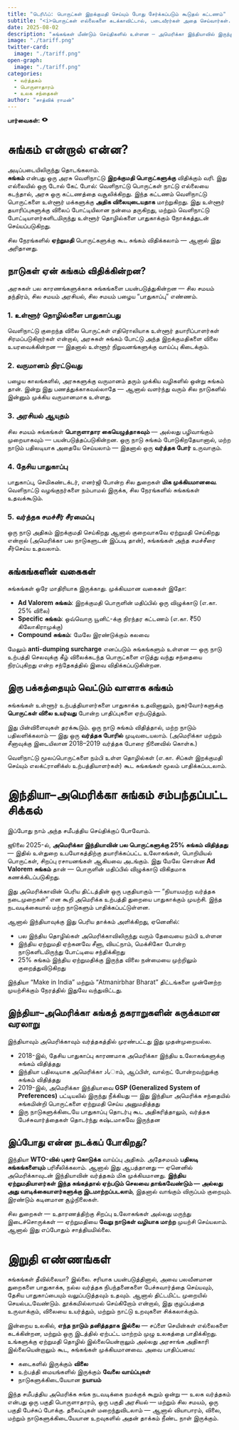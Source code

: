 ```yaml
---
title: "டெரிஃப்: பொருட்கள் இறக்குமதி செய்யும் போது சேர்க்கப்படும் கூடுதல் கட்டணம்"
subtitle: "<i>பொருட்கள் எல்லைகளை கடக்காவிட்டால், படைவீரர்கள் அதை செய்வார்கள். — ஃப்ரெடெரிக் பாஸ்தியாட்</i>"
date: 2025-08-02
description: "சுங்கங்கள் மீண்டும் செய்திகளில் உள்ளன — அமெரிக்கா இந்தியாவில் இருந்து வரும் பல பொருட்களுக்கு 25% வரி விதித்துள்ளது. ஆனால் சுங்கம் என்பது என்ன? நாடுகள் ஏன் இதைப் போடுகின்றன?"
image: "./tariff.png"
twitter-card:
  image: "./tariff.png"
open-graph:
  image: "./tariff.png"
categories:
  - வர்த்தகம்
  - பொருளாதாரம்
  - உலக சந்தைகள்
author: "சாத்விக் ராமன்"
---
```


<p><b>பார்வைகள்:</b> <svg xmlns="http://www.w3.org/2000/svg" width="1em" height="1em" viewBox="0 0 256 256"><path fill="currentColor" d="M247.31 124.76c-.35-.79-8.82-19.58-27.65-38.41C194.57 61.26 162.88 48 128 48S61.43 61.26 36.34 86.35C17.51 105.18 9 124 8.69 124.76a8 8 0 0 0 0 6.5c.35.79 8.82 19.57 27.65 38.4C61.43 194.74 93.12 208 128 208s66.57-13.26 91.66-38.34c18.83-18.83 27.3-37.61 27.65-38.4a8 8 0 0 0 0-6.5M128 168a40 40 0 1 1 40-40a40 40 0 0 1-40 40"/></svg> <span class="waline-pageview-count"></span></p>

# சுங்கம் என்றால் என்ன?
அடிப்படையிலிருந்து தொடங்கலாம்.  
**சுங்கம்** என்பது ஒரு அரசு வெளிநாட்டு **இறக்குமதி பொருட்களுக்கு** விதிக்கும் வரி. இது எல்லையில் ஒரு டோல் கேட் போல்: வெளிநாட்டு பொருட்கள் நாட்டு எல்லையை கடந்தால், அரசு ஒரு கட்டணத்தை வசூலிக்கிறது. இந்த கட்டணம் வெளிநாட்டு பொருட்களை உள்ளூர் மக்களுக்கு **அதிக விலையுடையதாக** மாற்றுகிறது. இது உள்ளூர் தயாரிப்புகளுக்கு விலைப் போட்டியிலான நன்மை தருகிறது, மற்றும் வெளிநாட்டு போட்டியாளர்களிடமிருந்து உள்ளூர் தொழில்களை பாதுகாக்கும் நோக்கத்துடன் செய்யப்படுகிறது.

சில நேரங்களில் **ஏற்றுமதி** பொருட்களுக்கு கூட சுங்கம் விதிக்கலாம் — ஆனால் இது அரிதானது.

## நாடுகள் ஏன் சுங்கம் விதிக்கின்றன?
அரசுகள் பல காரணங்களுக்காக சுங்கங்களை பயன்படுத்துகின்றன — சில சமயம் தந்திரம், சில சமயம் அரசியல், சில சமயம் பழைய “பாதுகாப்பு” எண்ணம்.

### 1. உள்ளூர் தொழில்களை பாதுகாப்பது
வெளிநாட்டு குறைந்த விலை பொருட்கள் எதிரொலியாக உள்ளூர் தயாரிப்பாளர்கள் சிரமப்படுகிறார்கள் என்றால், அரசுகள் சுங்கம் போட்டு அந்த இறக்குமதிகளை விலை உயரவைக்கின்றன — இதனால் உள்ளூர் நிறுவனங்களுக்கு வாய்ப்பு கிடைக்கும்.

### 2. வருமானம் திரட்டுவது
பழைய காலங்களில், அரசுகளுக்கு வருமானம் தரும் முக்கிய வழிகளில் ஒன்று சுங்கம் தான். இன்று இது பணத்துக்காகவல்லாதே — ஆனால் வளர்ந்து வரும் சில நாடுகளில் இன்னும் முக்கிய வருமானமாக உள்ளது.

### 3. அரசியல் ஆயுதம்
சில சமயம் சுங்கங்கள் **பொருளாதார கையெழுத்தாகவும்** — அல்லது பழிவாங்கும் முறையாகவும் — பயன்படுத்தப்படுகின்றன. ஒரு நாடு சுங்கம் போடுகிறதேயானால், மற்ற நாடும் பதிலடியாக அதையே செய்யலாம் — இதனால் ஒரு **வர்த்தக போர்** உருவாகும்.

### 4. தேசிய பாதுகாப்பு
பாதுகாப்பு, செமிகண்டக்டர், எனர்ஜி போன்ற சில துறைகள் **மிக முக்கியமானவை**. வெளிநாட்டு வழங்குநர்களை நம்பாமல் இருக்க, சில நேரங்களில் சுங்கங்கள் உதவக்கூடும்.

### 5. வர்த்தக சமச்சீர் சீரமைப்பு
ஒரு நாடு அதிகம் இறக்குமதி செய்கிறது ஆனால் குறைவாகவே ஏற்றுமதி செய்கிறது என்றால் (அமெரிக்கா பல நாடுகளுடன் இப்படி தான்), சுங்கங்கள் அந்த சமச்சீரை சீர்செய்ய உதவலாம்.

## சுங்கங்களின் வகைகள்
சுங்கங்கள் ஒரே மாதிரியாக இருக்காது. முக்கியமான வகைகள் இதோ:

* **Ad Valorem சுங்கம்**: இறக்குமதி பொருளின் மதிப்பில் ஒரு விழுக்காடு (எ.கா. 25% விலை)
* **Specific சுங்கம்**: ஒவ்வொரு யூனிட்-க்கு நிரந்தர கட்டணம் (எ.கா. ₹50 கிலோகிராமுக்கு)
* **Compound சுங்கம்**: மேலே இரண்டுக்கும் கலவை

மேலும் **anti-dumping surcharge** எனப்படும் சுங்கங்களும் உள்ளன — ஒரு நாடு உற்பத்தி செலவுக்கு கீழ் விலைக்கடந்த பொருட்களை எடுத்து வந்து சந்தையை நிரப்புகிறது என்ற சந்தேகத்தில் இவை விதிக்கப்படுகின்றன.

## இரு பக்கத்தையும் வெட்டும் வாளாக சுங்கம்
சுங்கங்கள் உள்ளூர் உற்பத்தியாளர்களை பாதுகாக்க உதவினாலும், நுகர்வோர்களுக்கு **பொருட்கள் விலை உயர்வது** போன்ற பாதிப்புகளை ஏற்படுத்தும்.

இது பின்விளைவுகள் தரக்கூடும். ஒரு நாடு சுங்கம் விதித்தால், மற்ற நாடும் பதிலளிக்கலாம் — இது ஒரு **வர்த்தக போரில்** முடிவடையலாம். (அமெரிக்கா மற்றும் சீனாவுக்கு இடையிலான 2018–2019 வர்த்தக போரை நினைவில் கொள்க.)

வெளிநாட்டு மூலப்பொருட்களை நம்பி உள்ள தொழில்கள் (எ.கா. சிப்கள் இறக்குமதி செய்யும் எலக்ட்ரானிக்ஸ் உற்பத்தியாளர்கள்) கூட சுங்கங்கள் மூலம் பாதிக்கப்படலாம்.

# இந்தியா–அமெரிக்கா சுங்கம் சம்பந்தப்பட்ட சிக்கல்
இப்போது நாம் அந்த சமீபத்திய செய்திக்குப் போவோம்.

ஜூலை 2025-ல், **அமெரிக்கா இந்தியாவின் பல பொருட்களுக்கு 25% சுங்கம் விதித்தது** — இதில் உள்துறை உபயோகத்திற்கு தயாரிக்கப்பட்ட உலோகங்கள், பொறியியல் பொருட்கள், சிறப்பு ரசாயனங்கள் ஆகியவை அடங்கும். இது மேலே சொன்ன **Ad Valorem சுங்கம்** தான் — பொருளின் மதிப்பில் விழுக்காடு விகிதமாக கணக்கிடப்படுகிறது.

இது அமெரிக்காவின் பெரிய திட்டத்தின் ஒரு பகுதியாகும் — “நியாயமற்ற வர்த்தக நடைமுறைகள்” என கூறி அமெரிக்க உற்பத்தி துறையை பாதுகாக்கும் முயற்சி. இந்த நடவடிக்கையால் மற்ற நாடுகளும் பாதிக்கப்பட்டுள்ளன.

ஆனால் இந்தியாவுக்கு இது பெரிய தாக்கம் அளிக்கிறது, ஏனெனில்:

* பல இந்திய தொழில்கள் அமெரிக்காவிலிருந்து வரும் தேவையை நம்பி உள்ளன  
* இந்திய ஏற்றுமதி ஏற்கனவே சீனா, வியட்நாம், மெக்சிகோ போன்ற நாடுகளிடமிருந்து போட்டியை சந்திக்கிறது  
* 25% சுங்கம் இந்திய ஏற்றுமதிக்கு இருந்த விலை நன்மையை முற்றிலும் குறைத்துவிடுகிறது  

இந்தியா “Make in India” மற்றும் “Atmanirbhar Bharat” திட்டங்களை முன்னேற்ற முயற்சிக்கும் நேரத்தில் இதுவே வந்துவிட்டது.

## இந்தியா–அமெரிக்கா சுங்கத் தகராறுகளின் சுருக்கமான வரலாறு
இந்தியாவும் அமெரிக்காவும் வர்த்தகத்தில் முரண்பட்டது இது முதன்முறையல்ல.

* 2018-இல், தேசிய பாதுகாப்பு காரணமாக அமெரிக்கா இந்திய உலோகங்களுக்கு சுங்கம் விதித்தது  
* இந்தியா பதிலடியாக அமெரிக்கா بادாம், ஆப்பிள், வால்நட் போன்றவற்றுக்கு சுங்கம் விதித்தது  
* 2019-இல், அமெரிக்கா இந்தியாவை **GSP (Generalized System of Preferences)** பட்டியலில் இருந்து நீக்கியது — இது இந்தியா அமெரிக்க சந்தையில் சுங்கமின்றி பொருட்களை ஏற்றுமதி செய்ய அனுமதித்தது  
* இரு நாடுகளுக்கிடையே பாதுகாப்பு தொடர்பு கூட அதிகரித்தாலும், வர்த்தக பேச்சுவார்த்தைகள் தொடர்ந்து கஷ்டமாகவே இருந்தன  

## இப்போது என்ன நடக்கப் போகிறது?
இந்தியா **WTO-வில் புகார் கொடுக்க** வாய்ப்பு அதிகம். அதேசமயம் **பதிலடி சுங்கங்களையும்** பரிசீலிக்கலாம். ஆனால் இது ஆபத்தானது — ஏனெனில் அமெரிக்காவுடன் இந்தியாவின் வர்த்தகம் மிக முக்கியமானது. **இந்திய ஏற்றுமதியாளர்கள் இந்த சுங்கத்தால் ஏற்படும் செலவை தாங்கவேண்டும் — அல்லது அது வாடிக்கையாளர்களுக்கு இடமாற்றப்படலாம்**, இதனால் வாங்கும் விருப்பம் குறையும். இரண்டும் கடினமான சூழ்நிலைகள்.

சில துறைகள் — உதாரணத்திற்கு சிறப்பு உலோகங்கள் அல்லது மருந்து இடைச்சொருக்கள் — ஏற்றுமதியை **வேறு நாடுகள் வழியாக மாற்ற** முயற்சி செய்யலாம். ஆனால் இது எப்போதும் சாத்தியமில்லை.

# இறுதி எண்ணங்கள்
சுங்கங்கள் தீவில்லையா? இல்லை. சரியாக பயன்படுத்தினால், அவை பலவீனமான துறைகளை பாதுகாக்க, நல்ல வர்த்தக நிபந்தனைகளை பேச்சுவார்த்தை செய்யவும், தேசிய பாதுகாப்பையும் வலுப்படுத்தவும் உதவும். ஆனால் திட்டமிட்ட முறையில் செயல்படவேண்டும். தூக்கமில்லாமல் செய்கிறோம் என்றால், இது குழப்பத்தை உருவாக்கும், விலையை உயர்த்தும், மற்றும் நாட்டு உறவுகளை சிக்கலாக்கும்.

இன்றைய உலகில், **எந்த நாடும் தனித்ததாக இல்லை** — சப்ளை செயின்கள் எல்லைகளை கடக்கின்றன, மற்றும் ஒரு இடத்தில் ஏற்பட்ட மாற்றம் முழு உலகத்தை பாதிக்கிறது. உங்களுக்கு ஏற்றுமதி தொழில் இல்லையென்றாலும் அல்லது அரசாங்க அதிகாரி இல்லையென்றாலும் கூட, சுங்கங்கள் முக்கியமானவை. அவை பாதிப்பவை:

* கடைகளில் இருக்கும் **விலை**  
* உற்பத்தி மையங்களில் இருக்கும் **வேலை வாய்ப்புகள்**  
* நாடுகளுக்கிடையேயான **நயாயம்**  

இந்த சமீபத்திய அமெரிக்க சுங்க நடவடிக்கை நமக்குக் கூறும் ஒன்று — உலக வர்த்தகம் என்பது ஒரு பகுதி பொருளாதாரம், ஒரு பகுதி அரசியல் — மற்றும் சில சமயம், ஒரு பகுதி பேச்சுப் போக்கு. தலைப்புகள் மறைந்துவிடலாம் — ஆனால் வியாபாரம், விலை, மற்றும் நாடுகளுக்கிடையேயான உறவுகளில் அதன் தாக்கம் நீண்ட நாள் இருக்கும்.
